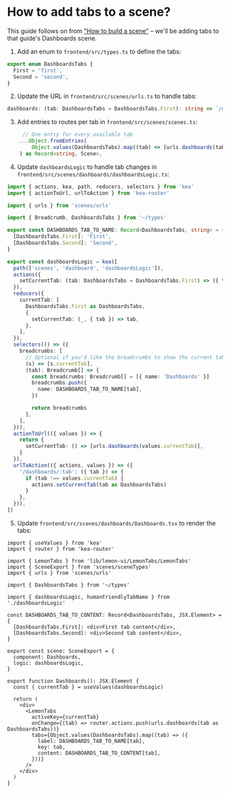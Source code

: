 
<Meta title="How to add tabs to a scene?" />

# How to add tabs to a scene?

This guide follows on from ["How to build a scene"](/docs/how-to-build-a-scene--page) – we'll be adding tabs to that guide's Dashboards scene.

1. Add an enum to `frontend/src/types.ts` to define the tabs:

```ts title="frontend/src/types.ts"
export enum DashboardsTabs {
  First = 'first',
  Second = 'second',
}
```

2. Update the URL in `frontend/src/scenes/urls.ts` to handle tabs:

```ts title="frontend/src/scenes/urls.ts"
dashboards: (tab: DashboardsTabs = DashboardsTabs.First): string => `/dashboards/${tab}`
```

3. Add entries to routes per tab in `frontend/src/scenes/scenes.ts`:

```ts title="frontend/src/scenes/scenes.ts"
     // One entry for every available tab
    ...Object.fromEntries(
        Object.values(DashboardsTabs).map((tab) => [urls.dashboards(tab), Scene.Dashboards])
    ) as Record<string, Scene>,
```

4. Update `dashboardsLogic` to handle tab changes in `frontend/src/scenes/dashboards/dashboardsLogic.ts`:

```ts title="frontend/src/scenes/dashboards/dashboardsLogic.ts"
import { actions, kea, path, reducers, selectors } from 'kea'
import { actionToUrl, urlToAction } from 'kea-router'

import { urls } from 'scenes/urls'

import { Breadcrumb, DashboardsTabs } from '~/types'

export const DASHBOARDS_TAB_TO_NAME: Record<DashboardsTabs, string> = {
  [DashboardsTabs.First]: 'First',
  [DashboardsTabs.Second]: 'Second',
}

export const dashboardsLogic = kea([
  path(['scenes', 'dashboard', 'dashboardsLogic']),
  actions({
    setCurrentTab: (tab: DashboardsTabs = DashboardsTabs.First) => ({ tab }),
  }),
  reducers({
    currentTab: [
      DashboardsTabs.First as DashboardsTabs,
      {
        setCurrentTab: (_, { tab }) => tab,
      },
    ],
  }),
  selectors(() => ({
    breadcrumbs: [
      // Optional if you'd like the breadcrumbs to show the current tab
      (s) => [s.currentTab],
      (tab): Breadcrumb[] => {
        const breadcrumbs: Breadcrumb[] = [{ name: 'Dashboards' }]
        breadcrumbs.push({
          name: DASHBOARDS_TAB_TO_NAME[tab],
        })

        return breadcrumbs
      },
    ],
  })),
  actionToUrl(({ values }) => {
    return {
      setCurrentTab: () => [urls.dashboards(values.currentTab)],
    }
  }),
  urlToAction(({ actions, values }) => ({
    '/dashboards/:tab': ({ tab }) => {
      if (tab !== values.currentTab) {
        actions.setCurrentTab(tab as DashboardsTabs)
      }
    },
  })),
])
```

5. Update `frontend/src/scenes/dashboards/Dashboards.tsx` to render the tabs:

```tsx title="frontend/src/scenes/dashboards/Dashboards.tsx"
import { useValues } from 'kea'
import { router } from 'kea-router'

import { LemonTabs } from 'lib/lemon-ui/LemonTabs/LemonTabs'
import { SceneExport } from 'scenes/sceneTypes'
import { urls } from 'scenes/urls'

import { DashboardsTabs } from '~/types'

import { dashboardsLogic, humanFriendlyTabName } from './dashboardsLogic'

const DASHBOARDS_TAB_TO_CONTENT: Record<DashboardsTabs, JSX.Element> = {
  [DashboardsTabs.First]: <div>First tab content</div>,
  [DashboardsTabs.Second]: <div>Second tab content</div>,
}

export const scene: SceneExport = {
  component: Dashboards,
  logic: dashboardsLogic,
}

export function Dashboards(): JSX.Element {
  const { currentTab } = useValues(dashboardsLogic)

  return (
    <div>
      <LemonTabs
        activeKey={currentTab}
        onChange={(tab) => router.actions.push(urls.dashboards(tab as DashboardsTabs))}
        tabs={Object.values(DashboardsTabs).map((tab) => ({
          label: DASHBOARDS_TAB_TO_NAME[tab],
          key: tab,
          content: DASHBOARDS_TAB_TO_CONTENT[tab],
        }))}
      />
    </div>
  )
}
```
